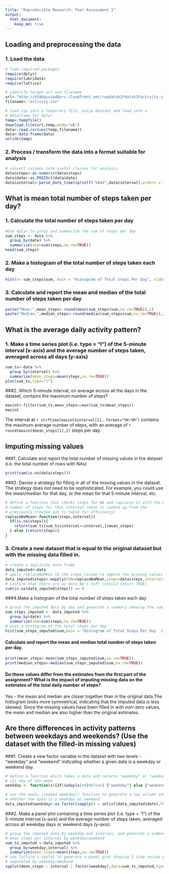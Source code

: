 ```yaml
---
title: "Reproducible Research: Peer Assessment 1"
output: 
  html_document:
    keep_md: true
---
```


## Loading and preprocessing the data
### 1. Load the data
```r
# load required packages
require(dplyr)
require(lubridate)
require(lattice)
```

```r
# identify target url and filename
url<-"http://d396qusza40orc.cloudfront.net/repdata%2Fdata%2Factivity.zip"
filename<-"activity.csv"

# load zip into a temporary file, unzip dataset and load into a
# dataframe for dplyr
temp<-tempfile()
download.file(url,temp,mode="wb")
data<-read.csv(unz(temp,filename))
data<-data.frame(data)
unlink(temp)
```

### 2. Process / transform the data into a format suitable for analysis
```r
# convert columns into useful classes for analysis
data$steps<-as.numeric(data$steps)
data$date<-as.POSIXct(data$date)
data$interval<-parse_date_time(sprintf("%04d",data$interval),orders = "H!M!")
```

## What is mean total number of steps taken per day?

### 1. Calculate the total number of steps taken per day
```r
#Use dplyr to group and summarize the sum of steps per day
sum_steps <- data %>%
  group_by(date) %>%
  summarize(sum=sum(steps,na.rm=TRUE))
head(sum_steps)
```
### 2. Make a histogram of the total number of steps taken each day
```r
hist(x= sum_steps$sum, main = "Histogram of Total Steps Per Day", xlab="Total Steps Per Day",breaks = 30)
```

### 3. Calculate and report the mean and median of the total number of steps taken per day
```r
paste("Mean:",mean_steps<-round(mean(sum_steps$sum,na.rm=TRUE)),2)
paste("Median:",median_steps<-round(median(sum_steps$sum,na.rm=TRUE)),2)
```

## What is the average daily activity pattern?

### 1. Make a time series plot (i.e. type = "l") of the 5-minute interval (x-axis) and the average number of steps taken, averaged across all days (y-axis)
```r
sum_ts<-data %>%
  group_by(interval) %>%
  summarize(mean_steps=mean(steps,na.rm=TRUE))
plot(sum_ts,type="l")
```

###2. Which 5-minute interval, on average across all the days in the dataset, contains the maximum number of steps?

```r
maxint<-filter(sum_ts,mean_steps==max(sum_ts$mean_steps))
maxint
```
The interval at `r strftime(maxint$interval[1], format="%H:%M")` contains the maximum average number of steps, with an average of `r round(maxint$mean_steps[1],2)` steps per day.

## Imputing missing values

###1. Calculate and report the total number of missing values in the dataset (i.e. the total number of rows with NAs)
```r
print(sum(is.na(data$steps)))
```

###2. Devise a strategy for filling in all of the missing values in the dataset. The strategy does not need to be sophisticated. For example, you could use the mean/median for that day, or the mean for that 5-minute interval, etc.

```r
# define a function that checks steps for NA and replaces it with the mean
# number of steps for that interval (mean is looked up from the
# previously created sum_ts table for efficiency)
replaceNaMean<-function(steps,interval){
  if(is.na(steps)){
    return(sum_ts[sum_ts$interval==interval,]$mean_steps)
  } else {return(steps)}
}
```
### 3. Create a new dataset that is equal to the original dataset but with the missing data filled in.
```r
# create a duplicate data frame
data_imputed<-data
# apply replaceNaMean to the steps column to impute the missing values
data_imputed$steps<-mapply(FUN=replaceNaMean,steps=data$steps,interval=data$interval)
# confirm that there are no more NA's left (should return TRUE)
sum(is.na(data_imputed$steps)) == 0
```
###4.Make a histogram of the total number of steps taken each day 
```r
# group the imputed data by day and generate a summary showing the sum for each day
sum_steps_imputed <- data_imputed %>%
  group_by(date) %>%
  summarize(sum=sum(steps,na.rm=TRUE))
# plot a histogram of the total steps per day
hist(sum_steps_imputed$sum,main = "Histogram of Total Steps Per Day  (imputed)", xlab="Total Steps Per Day",breaks = 30)
```

#### Calculate and report the mean and median total number of steps taken per day. 
```r
print(mean_steps<-mean(sum_steps_imputed$sum,na.rm=TRUE))
print(median_steps<-median(sum_steps_imputed$sum,na.rm=TRUE))
```
#### Do these values differ from the estimates from the first part of the assignment? What is the impact of imputing missing data on the estimates of the total daily number of steps?

Yes - the mean and median are closer together than in the original data.The histogram looks more symmetrical, indicating that the imputed data is less skewed. Since the missing values have been filled in with non-zero values, the mean and median are also higher than the original estimates.


## Are there differences in activity patterns between weekdays and weekends? (Use the dataset with the filled-in missing values)

###1. Create a new factor variable in the dataset with two levels - "weekday" and "weekend" indicating whether a given date is a weekday or weekend day.

```r
# define a function which takes a date and returns "weekday" or "weekend" based on
# its day of the week 
weekday <- function(x){if((wday(x)+6)%%7<=5) {"weekday"} else {"weekend"}}

# use the newly created weekday() function to generate a new column showing 
# whether the date is a weekday or weekend
data_imputed$weekday<-as.factor(sapply(X = unlist(data_imputed$date),FUN = weekday))
```
###2. Make a panel plot containing a time series plot (i.e. type = "l") of the 5-minute interval (x-axis) and the average number of steps taken, averaged across all weekday days or weekend days (y-axis). 

```r
# group the imputed data by weekday and interval, and generate a summary with 
# mean steps per interval by weekday/weekend
sum_ts_imputed <-data_imputed %>%
  group_by(weekday,interval) %>%
  summarize(mean_steps=mean(steps,na.rm=TRUE))
# use lattice's xyplot to generate a panel plot showing 2 time series plots 
# separated by weekday/weekend
xyplot(mean_steps ~ interval | factor(weekday),data=sum_ts_imputed,type="l",layout=c(1,2))
```
